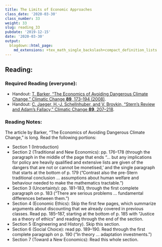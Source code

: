 ```yaml
---
title: The Limits of Economic Approaches
class_date: '2020-03-30'
class_number: 33
weight: 33
slug: reading_33
pubdate: '2019-12-15'
date: '2020-03-30'
output:
  blogdown::html_page:
    md_extensions: +tex_math_single_backslash+compact_definition_lists
---
```

## Reading:

### Required Reading (everyone):
* Handout: [T. Barker, "The Economics of Avoiding Dangerous Climate Change," Climatic Change **89**, 173--194 (2008)](https://link-springer-com.proxy.library.vanderbilt.edu/article/10.1007/s10584-008-9433-x){target="_blank"}.
* Handout: [C. Jaeger, H.-J. Schellnhuber, and V. Brovkin, "Stern's Review and Adam's Fallacy," Climatic Change **89**, 207--218](https://link-springer-com.proxy.library.vanderbilt.edu/content/pdf/10.1007%2Fs10584-008-9436-7.pdf){target="_blank"}.

### Reading Notes:

The article by Barker, "The Economics of Avoiding Dangerous Climate Change," is long. Read the following portions:

* Section 1 (Introduction)
* Section 2 (Traditional and New Economics): pp. 176--178 (through the paragraph in the middle of the page that ends "... but any implications for policy are heavily qualified and extensive lists are given of the dangers that are not or cannot be monetised,' and the single paragraph that starts at the bottom of p. 179 ("Contrast also the pre-Stern traditional conclusion ... assumptions about human welfare and behaviour needed to make the mathematics tractable.")
* Section 3 (Uncertainty): pp. 181--183, through the first complete paragraph on p. 183 ("There are serious problems ... fundamental differences between them.")
* Section 4 (Economic Ethics): Skip the first few pages, which summarize arguments about discounting that we already covered in previous classes. Read pp. 185--187, starting at the bottom of p. 185 with "Justice as a theory of ethics" and reading through the end of the section.
* Section 5 (Engineering and History). Skip this section.
* Section 6  (Social Choice): read pp. 189--190. Read through the first complete paragraph on p. 190 ("In theory ... adaptation investments.")
* Section 7 (Toward a New Economics): Read this whole section.

